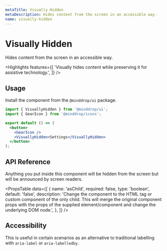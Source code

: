 ```yaml
---
metaTitle: Visually Hidden
metaDescription: Hides content from the screen in an accessible way.
name: visually-hidden
---
```


# Visually Hidden

<Description>
  Hides content from the screen in an accessible way.
</Description>

<Highlights
  features={[
    'Visually hides content while preserving it for assistive technology.',
  ]}
/>

## Usage

Install the component from the `@minddrop/ui` package.

```jsx
import { VisuallyHidden } from '@minddrop/ui';
import { GearIcon } from '@minddrop/icons';

export default () => (
  <button>
    <GearIcon />
    <VisuallyHidden>Settings</VisuallyHidden>
  </button>
);
```

## API Reference

Anything you put inside this component will be hidden from the screen but will be announced by screen readers.

<PropsTable
  data={[
    {
      name: 'asChild',
      required: false,
      type: 'boolean',
      default: 'false',
      description:
        'Change the component to the HTML tag or custom component of the only child. This will merge the original component props with the props of the supplied element/component and change the underlying DOM node.',
    },
  ]}
/>

## Accessibility

This is useful in certain scenarios as an alternative to traditional labelling with `aria-label` or `aria-labelledby`.
